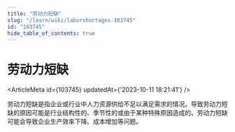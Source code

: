 ```yaml
---
title: "劳动力短缺"
slug: "/learn/wiki/laborshortages-103745"
id: "103745"
hide_table_of_contents: true
---
```



# 劳动力短缺

<ArticleMeta id={103745} updatedAt={'2023-10-11 18:21:41'} />
<div className='border-solid border-b border-t-0 my-4 border-[var(--ifm-color-gray-300)]' />

劳动力短缺是指企业或行业中人力资源供给不足以满足需求的情况。导致劳动力短缺的原因可能是行业结构性的、季节性的或由于某种特殊原因造成的。劳动力短缺可能会导致企业生产效率下降、成本增加等问题。
